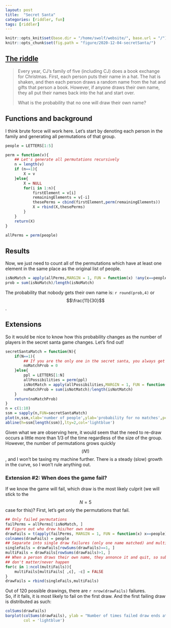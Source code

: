 ```yaml
---
layout: post
title:  "Secret Santa"
categories: [riddler, fun]
tags: [riddler]
---
```

```r
knitr::opts_knit$set(base.dir = "/home/swolf/website/", base.url = "/")
knitr::opts_chunk$set(fig.path = "figure/2020-12-04-secretSanta/")
```

## [The riddle](https://fivethirtyeight.com/features/can-you-cut-the-cookies/)

> Every year, CJ’s family of five (including CJ) does a book exchange for Christmas. First, each person puts their name in a hat. The hat is shaken, and then each person draws a random name from the hat and gifts that person a book. However, if anyone draws their own name, they all put their names back into the hat and start over.
> 
> What is the probability that no one will draw their own name?

## Functions and background
I think brute force will work here.  Let's start by denoting each person in the family and generating all permutations of that group.

```r
people = LETTERS[1:5]

perm = function(v){
    ## Let's generate all permutations recursively
    n = length(v)
    if (n==1){
        X = v
    }else{
        X = NULL
        for(i in 1:n){
            firstElement = v[i]
            remainingElements = v[-i]
            thesePerms = cbind(firstElement,perm(remainingElements))
            X = rbind(X,thesePerms)
        }
    }
    return(X)
}

allPerms = perm(people)
```

## Results
Now, we just need to count all of the permutations which have at least one element in the same place as the original list of people.

```r
isNoMatch = apply(allPerms,MARGIN = 1, FUN = function(x) !any(x==people))
prob = sum(isNoMatch)/length(isNoMatch)
```

The probability that nobody gets their own name is: `r round(prob,4)` or $$\frac{11}{30}$$.

## Extensions
So it would be nice to know how this probability changes as the number of players in the secret santa game changes.  Let's find out!

```r
secretSantaMatch = function(N){
    if(N==1){
        ## If you are the only one in the secret santa, you always get your own name
        noMatchProb = 0
    }else{
        ppl = LETTERS[1:N]
        allPossibilities = perm(ppl)
        isNotMatch = apply(allPossibilities,MARGIN = 1, FUN = function(x) !any(x==ppl))
        noMatchProb = sum(isNotMatch)/length(isNotMatch)
    }
    return(noMatchProb)
}
n = c(1:10)
ssm = sapply(n,FUN=secretSantaMatch)
plot(n,ssm,xlab='number of people',ylab='probability for no matches',pch=20,col='blue')
abline(h=ssm[length(ssm)],lty=2,col='lightblue')
```

Given what we are observing here, it would seem that the need to re-draw occurs a little more than 1/3 of the time regardless of the size of the group.  However, the number of permutations grows quickly $$(N!)$$, and I won't be taxing my machine further.  There is a steady (slow) growth in the curve, so I won't rule anything out.

### Extension #2:  When does the game fail?
If we know the game will fail, which draw is the most likely culprit (we will stick to the $$N=5$$ case for this)?  First, let's get only the permutations that fail.

```r
## Only failed permutations
failPerms = allPerms[!isNoMatch, ]
## Figure out who drew his/her own name
drawFails = t(apply(failPerms, MARGIN = 1, FUN = function(x) x==people))
colnames(drawFails) = people
## Separate into single draw failures (only one name matched) and multi draw failures
singleFails = drawFails[rowSums(drawFails)==1, ]
multiFails = drawFails[rowSums(drawFails)>1, ]
## When a person draws their own name, they annonce it and quit, so subsequent drawings 
## don't matter/never happen
for(c in 1:ncol(multiFails)){
    multiFails[multiFails[ ,c], -c] = FALSE
}
drawFails = rbind(singleFails,multiFails)
```

Out of 120 possible drawings, there are `r nrow(drawFails)` failures.  
So, if it fails, it is most likely to fail on the first draw.  And the first failing draw is distributed as such:

```r
colSums(drawFails)
barplot(colSums(drawFails), ylab = "Number of times failed draw ends at a particular person",
        col = 'lightblue')
```




